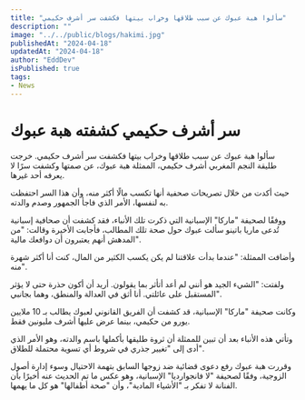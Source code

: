 ```yaml
---
title: "سألوا هبة عبوك عن سبب طلاقها وخړاب بيتها فكشفت سر أشرف حكيمي"
description: ""
image: "../../public/blogs/hakimi.jpg"
publishedAt: "2024-04-18"
updatedAt: "2024-04-18"
author: "EddDev"
isPublished: true
tags:
- News
---
```


# سر أشرف حكيمي كشفته هبة عبوك

سألوا هبة عبوك عن سبب طلاقها وخراب بيتها فكشفت سر أشرف حكيمي.
خرجت طليقة النجم المغربي أشرف حكيمي، الممثلة هبة عبوك، عن صمتها وكشفت سرًا لا يعرفه أحد غيرها.

حيث أكدت من خلال تصريحات صحفية أنها تكسب مالًا أكثر منه، وأن هذا السر احتفظت به لنفسها، الأمر الذي فاجأ الجمهور وصدم والدته.

ووفقًا لصحيفة "ماركا" الإسبانية التي ذكرت تلك الأنباء، فقد كشفت أن صحافية إسبانية تُدعى ماريا باتينو سألت عبوك حول صحة تلك المطالب، فأجابت الأخيرة وقالت: "من المدهش أنهم يعتبرون أن دوافعك مالية".

وأضافت الممثلة: "عندما بدأت علاقتنا لم يكن يكسب الكثير من المال، كنت أنا أكثر شهرة منه".

ولفتت: "الشيء الجيد هو أنني لم أعد أتأثر بما يقولون. أريد أن أكون حذرة حتى لا يؤثر المستقبل على عائلتي. أنا أثق في العدالة والمنطق، وهما بجانبي".

وكانت صحيفة "ماركا" الإسبانية، قد كشفت أن الفريق القانوني لعبوك يطالب بـ 10 ملايين يورو من حكيمي، بينما عرض عليها أشرف مليونين فقط.

وتأتي هذه الأنباء بعد أن تبين للممثلة أن ثروة طليقها بأكملها باسم والدته، وهو الأمر الذي أدى إلى "تغيير جذري في شروط أي تسوية محتملة للطلاق".

وقررت هبة عبوك رفع دعوى قضائية ضد زوجها السابق بتهمة الاحتيال وسوء إدارة أصول الزوجية، وفقًا لصحيفة "لا فانجوارديا" الإسبانية، وهو عكس ما تم الحديث عنه أخيرًا بأن الفنانة لا تفكر بـ "الأشياء المادية"، وأن "صحة أطفالها" هو كل ما يهمها.
